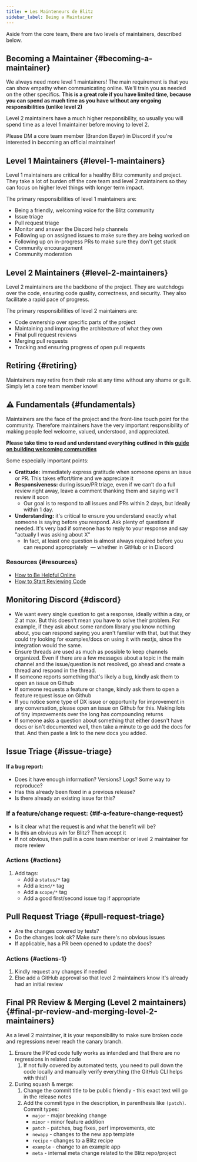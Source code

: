 ```yaml
---
title: ❤️ Les Mainteneurs de Blitz
sidebar_label: Being a Maintainer
---
```


Aside from the core team, there are two levels of maintainers, described
below.

## Becoming a Maintainer {#becoming-a-maintainer}

We always need more level 1 maintainers! The main requirement is that you
can show empathy when communicating online. We'll train you as needed on
the other specifics. **This is a great role if you have limited time,
because you can spend as much time as you have without any ongoing
responsibilities (unlike level 2)**

Level 2 maintainers have a much higher responsibility, so usually you will
spend time as a level 1 maintainer before moving to level 2.

Please DM a core team member (Brandon Bayer) in Discord if you're
interested in becoming an official maintainer!

## Level 1 Maintainers {#level-1-maintainers}

Level 1 maintainers are critical for a healthy Blitz community and
project. They take a lot of burden off the core team and level 2
maintainers so they can focus on higher level things with longer term
impact.

The primary responsibilities of level 1 maintainers are:

- Being a friendly, welcoming voice for the Blitz community
- Issue triage
- Pull request triage
- Monitor and answer the Discord help channels
- Following up on assigned issues to make sure they are being worked on
- Following up on in-progress PRs to make sure they don't get stuck
- Community encouragement
- Community moderation

## Level 2 Maintainers {#level-2-maintainers}

Level 2 maintainers are the backbone of the project. They are watchdogs
over the code, ensuring code quality, correctness, and security. They also
facilitate a rapid pace of progress.

The primary responsibilities of level 2 maintainers are:

- Code ownership over specific parts of the project
- Maintaining and improving the architecture of what they own
- Final pull request reviews
- Merging pull requests
- Tracking and ensuring progress of open pull requests

## Retiring {#retiring}

Maintainers may retire from their role at any time without any shame or
guilt. Simply let a core team member know!

## ⚠️ Fundamentals {#fundamentals}

Maintainers are the face of the project and the front-line touch point for
the community. Therefore maintainers have the very important
responsibility of making people feel welcome, valued, understood, and
appreciated.

**Please take time to read and understand everything outlined in this
[guide on building welcoming communities](https://opensource.guide/building-community)**

Some especially important points:

- **Gratitude:** immediately express gratitude when someone opens an issue
  or PR. This takes effort/time and we appreciate it
- **Responsiveness:** during issue/PR triage, even if we can’t do a full
  review right away, leave a comment thanking them and saying we’ll review
  it soon
  - Our goal is to respond to all issues and PRs within 2 days, but
    ideally within 1 day.
- **Understanding:** it's critical to ensure you understand exactly what
  someone is saying before you respond. Ask plenty of questions if needed.
  It's very bad if someone has to reply to your response and say "actually
  I was asking about X"
  - In fact, at least one question is almost always required before you
    can respond appropriately  — whether in GitHub or in Discord

### Resources {#resources}

- [How to Be Helpful Online](https://nedbatchelder.com/blog/202009/how_to_be_helpful_online.html)
- [How to Start Reviewing Code](https://shubheksha.com/posts/2019/03/how-to-start-reviewing-code/)

## Monitoring Discord {#discord}

- We want every single question to get a response, ideally within a day,
  or 2 at max. But this doesn't mean you have to solve their problem. For
  example, if they ask about some random library you know nothing about,
  you can respond saying you aren't familiar with that, but that they
  could try looking for examples/docs on using it with nextjs, since the
  integration would the same.
- Ensure threads are used as much as possible to keep channels organized.
  Even if there are a few messages about a topic in the main channel and
  the issue/question is not resolved, go ahead and create a thread and
  respond in the thread.
- If someone reports something that's likely a bug, kindly ask them to
  open an issue on Github
- If someone requests a feature or change, kindly ask them to open a
  feature request issue on Github
- If you notice some type of DX issue or opportunity for improvement in
  any conversation, please open an issue on Github for this. Making lots
  of tiny improvements over the long has compounding returns
- If someone asks a question about something that either doesn't have docs
  or isn't documented well, then take a minute to go add the docs for
  that. And then paste a link to the new docs you added.

## Issue Triage {#issue-triage}

#### If a bug report:

- Does it have enough information? Versions? Logs? Some way to reproduce?
- Has this already been fixed in a previous release?
- Is there already an existing issue for this?

### If a feature/change request: {#if-a-feature-change-request}

- Is it clear what the request is and what the benefit will be?
- Is this an obvious win for Blitz? Then accept it
- If not obvious, then pull in a core team member or level 2 maintainer
  for more review

### Actions {#actions}

1. Add tags:
   - Add a `status/*` tag
   - Add a `kind/*` tag
   - Add a `scope/*` tag
   - Add a good first/second issue tag if appropriate

## Pull Request Triage {#pull-request-triage}

- Are the changes covered by tests?
- Do the changes look ok? Make sure there's no obvious issues
- If applicable, has a PR been opened to update the docs?

### Actions {#actions-1}

1. Kindly request any changes if needed
2. Else add a GitHub approval so that level 2 maintainers know it's
   already had an initial review

## Final PR Review & Merging (Level 2 maintainers) {#final-pr-review-and-merging-level-2-maintainers}

As a level 2 maintainer, it is your responsibility to make sure broken
code and regressions never reach the canary branch.

1. Ensure the PR'ed code fully works as intended and that there are no
   regressions in related code
   1. If not fully covered by automated tests, you need to pull down the
      code locally and manually verify everything (the GitHub CLI helps
      with this!)
2. During squash & merge:
   1. Change the commit title to be public friendly - this exact text will
      go in the release notes
   2. Add the commit type in the description, in parenthesis like
      `(patch)`. Commit types:
      - `major` - major breaking change
      - `minor` - minor feature addition
      - `patch` - patches, bug fixes, perf improvements, etc
      - `newapp` - changes to the new app template
      - `recipe` - changes to a Blitz recipe
      - `example` - change to an example app
      - `meta` - internal meta change related to the Blitz repo/project
